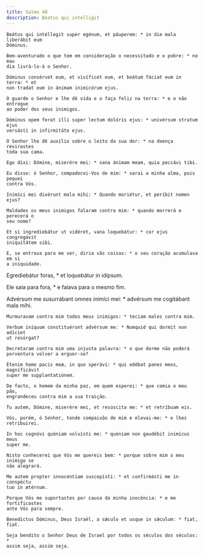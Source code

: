 ```yaml
---
title: Salmo 40
description: Beatus qui intelligit
---
```


<div class="side-by-side not-content">

    Beátus qui intéllegit super egénum, et páuperem: * in die mala liberábit eum
    Dóminus.

    Bem-aventurado o que tem em consideração o necessitado e o pobre: * no mau
    dia livrá-lo-á o Senhor.

    Dóminus consérvet eum, et vivíficet eum, et beátum fáciat eum in terra: * et
    non tradat eum in ánimam inimicórum ejus.

    O guarde o Senhor e lhe dê vida e o faça feliz na terra: * e o não entregue
    ao poder dos seus inimigos.

    Dóminus opem ferat illi super lectum dolóris ejus: * univérsum stratum ejus
    versásti in infirmitáte ejus.

    O Senhor lhe dê auxílio sobre o leito da sua dor: * na doença revirastes
    toda sua cama.

    Ego dixi: Dómine, miserére mei: * sana ánimam meam, quia peccávi tibi.

    Eu disse: ó Senhor, compadecei-Vos de mim: * sarai a minha alma, pois pequei
    contra Vós.

    Inimíci mei dixérunt mala mihi: * Quando moriétur, et períbit nomen ejus?

    Maldades os meus inimigos falaram contra mim: * quando morrerá e perecerá o
    seu nome?

    Et si ingrediebátur ut vidéret, vana loquebátur: * cor ejus congregávit
    iniquitátem sibi.

    E, se entrava para me ver, diria vãs coisas: * o seu coração acumulava em si
    a iniquidade.
  </span>

Egrediebátur foras, * et loquebátur in idípsum.

Ele saía para fora, * e falava para o mesmo fim.

  <span>
    Advérsum me susurrábant omnes inimíci mei: * advérsum me cogitábant mala
    mihi.

    Murmuravam contra mim todos meus inimigos: * teciam males contra mim.

    Verbum iníquum constituérunt advérsum me: * Numquid qui dormit non adíciet
    ut resúrgat?

    Decretaram contra mim uma injusta palavra: * o que dorme não poderá
    porventura volver a erguer-se?

    Étenim homo pacis meæ, in quo sperávi: * qui edébat panes meos, magnificávit
    super me supplantatiónem.

    De facto, o homem da minha paz, em quem esperei: * que comia o meu pão,
    engrandeceu contra mim a sua traição.

    Tu autem, Dómine, miserére mei, et resúscita me: * et retríbuam eis.

    Vós, porém, ó Senhor, tende compaixão de mim e elevai-me: * e lhes
    retribuirei.

    In hoc cognóvi quóniam voluísti me: * quóniam non gaudébit inimícus meus
    super me.

    Nisto conhecerei que Vós me quereis bem: * porque sobre mim o meu inimigo se
    não alegrará.

    Me autem propter innocéntiam suscepísti: * et confirmásti me in conspéctu
    tuo in ætérnum.

    Porque Vós me suportastes por causa da minha inocência: * e me fortificastes
    ante Vós para sempre.

    Benedíctus Dóminus, Deus Israël, a sǽculo et usque in sǽculum: * fiat, fiat.

    Seja bendito o Senhor Deus de Israel por todos os séculos dos séculos: *
    assim seja, assim seja.

</div>
